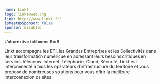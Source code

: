 ```yaml
---
name: Linkt
logo: linkt@web.png
link: http://www.linkt.fr/
isMeetupSponsor: false
sponsor: disabled
---
```


L’alternative télécoms BtoB

Linkt accompagne les ETI, les Grandes Entreprises et les Collectivités dans leur transformation numérique en adressant leurs besoins critiques en services télécoms.
Internet, Téléphonie, Cloud, Sécurité, Linkt est interconnecté à tous les opérateurs d’infrastructure du territoire et vous propose de nombreuses solutions
pour vous offrir la meilleure interconnexion de sites.
